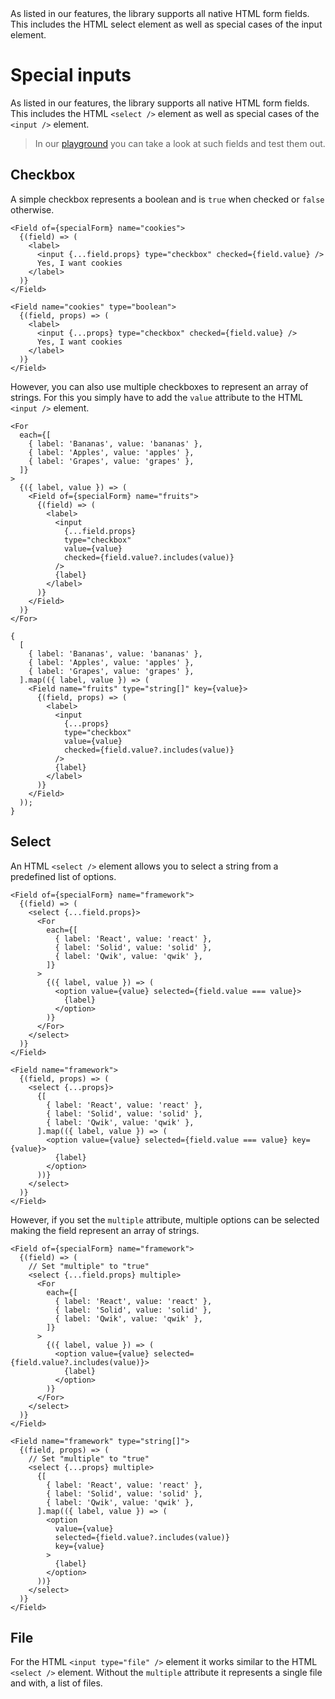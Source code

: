 
<Title>Special inputs</Title>
<Description>
  As listed in our features, the library supports all native HTML form fields.
  This includes the HTML select element as well as special cases of the input
  element.
</Description>

# Special inputs

As listed in our features, the library supports all native HTML form fields. This includes the HTML `<select />` element as well as special cases of the `<input />` element.

> In our <A href="/playground/special">playground</A> you can take a look at such fields and test them out.

## Checkbox

A simple checkbox represents a boolean and is `true` when checked or `false` otherwise.

<Solid block>

```tsx
<Field of={specialForm} name="cookies">
  {(field) => (
    <label>
      <input {...field.props} type="checkbox" checked={field.value} />
      Yes, I want cookies
    </label>
  )}
</Field>
```

</Solid>

<Qwik block>

```tsx
<Field name="cookies" type="boolean">
  {(field, props) => (
    <label>
      <input {...props} type="checkbox" checked={field.value} />
      Yes, I want cookies
    </label>
  )}
</Field>
```

</Qwik>

However, you can also use multiple checkboxes to represent an array of strings. For this you simply have to add the `value` attribute to the HTML `<input />` element.

<Solid block>

```tsx
<For
  each={[
    { label: 'Bananas', value: 'bananas' },
    { label: 'Apples', value: 'apples' },
    { label: 'Grapes', value: 'grapes' },
  ]}
>
  {({ label, value }) => (
    <Field of={specialForm} name="fruits">
      {(field) => (
        <label>
          <input
            {...field.props}
            type="checkbox"
            value={value}
            checked={field.value?.includes(value)}
          />
          {label}
        </label>
      )}
    </Field>
  )}
</For>
```

</Solid>

<Qwik block>

```tsx
{
  [
    { label: 'Bananas', value: 'bananas' },
    { label: 'Apples', value: 'apples' },
    { label: 'Grapes', value: 'grapes' },
  ].map(({ label, value }) => (
    <Field name="fruits" type="string[]" key={value}>
      {(field, props) => (
        <label>
          <input
            {...props}
            type="checkbox"
            value={value}
            checked={field.value?.includes(value)}
          />
          {label}
        </label>
      )}
    </Field>
  ));
}
```

</Qwik>

## Select

An HTML `<select />` element allows you to select a string from a predefined list of options.

<Solid block>

```tsx
<Field of={specialForm} name="framework">
  {(field) => (
    <select {...field.props}>
      <For
        each={[
          { label: 'React', value: 'react' },
          { label: 'Solid', value: 'solid' },
          { label: 'Qwik', value: 'qwik' },
        ]}
      >
        {({ label, value }) => (
          <option value={value} selected={field.value === value}>
            {label}
          </option>
        )}
      </For>
    </select>
  )}
</Field>
```

</Solid>

<Qwik block>

```tsx
<Field name="framework">
  {(field, props) => (
    <select {...props}>
      {[
        { label: 'React', value: 'react' },
        { label: 'Solid', value: 'solid' },
        { label: 'Qwik', value: 'qwik' },
      ].map(({ label, value }) => (
        <option value={value} selected={field.value === value} key={value}>
          {label}
        </option>
      ))}
    </select>
  )}
</Field>
```

</Qwik>

However, if you set the `multiple` attribute, multiple options can be selected making the field represent an array of strings.

<Solid block>

```tsx
<Field of={specialForm} name="framework">
  {(field) => (
    // Set "multiple" to "true"
    <select {...field.props} multiple>
      <For
        each={[
          { label: 'React', value: 'react' },
          { label: 'Solid', value: 'solid' },
          { label: 'Qwik', value: 'qwik' },
        ]}
      >
        {({ label, value }) => (
          <option value={value} selected={field.value?.includes(value)}>
            {label}
          </option>
        )}
      </For>
    </select>
  )}
</Field>
```

</Solid>

<Qwik block>

```tsx
<Field name="framework" type="string[]">
  {(field, props) => (
    // Set "multiple" to "true"
    <select {...props} multiple>
      {[
        { label: 'React', value: 'react' },
        { label: 'Solid', value: 'solid' },
        { label: 'Qwik', value: 'qwik' },
      ].map(({ label, value }) => (
        <option
          value={value}
          selected={field.value?.includes(value)}
          key={value}
        >
          {label}
        </option>
      ))}
    </select>
  )}
</Field>
```

</Qwik>

## File

For the HTML `<input type="file" />` element it works similar to the HTML `<select />` element. Without the `multiple` attribute it represents a single file and with, a list of files.
